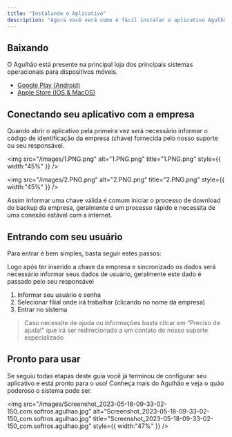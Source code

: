 ```yaml
---
title: "Instalando o Aplicativo"
description: "Agora você verá como é fácil instalar o aplicativo Agulhão."
---
```


## Baixando

O Agulhão está presente na principal loja dos principais sistemas operacionais para dispositivos móveis.

- [Google Play (Android)](https://play.google.com/store/apps/details?id=com.softros.agulhao&pli=1)
- [Apple Store (IOS & MacOS)](https://apps.apple.com/br/app/softros-agulh%C3%A3o/id1576453603)

## Conectando seu aplicativo com a empresa

Quando abrir o aplicativo pela primeira vez será necessário informar o código de identificação da empresa (chave) fornecida pelo nosso suporte ou seu responsável.

<img
  src="/images/1.PNG.png"
  alt="1.PNG.png"
  title="1.PNG.png"
  style={{ width:"45%" }}
/>

<img
  src="/images/2.PNG.png"
  alt="2.PNG.png"
  title="2.PNG.png"
  style={{ width:"45%" }}
/>

Assim informar uma chave válida é comum iniciar o processo de download do backup da empresa, geralmente é um processo rápido e necessita de uma conexão estável com a internet.

## Entrando com seu usuário

Para entrar é bem simples, basta seguir estes passos:

Logo após ter inserido a chave da empresa e sincronizado os dados será necessário informar seus dados de usuário, geralmente este dado é passado pelo seu responsável

1. Informar seu usuário e senha
2. Selecionar filial onde irá trabalhar (clicando no nome da empresa)
3. Entrar no sistema

> Caso necessite de ajuda ou informações basta clicar em “Preciso de ajuda\!” que irá ser redirecionado a um contato do nosso suporte especializado

## Pronto para usar

Se seguiu todas etapas deste guia você já terminou de configurar seu aplicativo e está pronto para o uso\! Conheça mais do Agulhão e veja o quão poderoso o sistema pode ser.

<img
  src="/images/Screenshot_2023-05-18-09-33-02-150_com.softros.agulhao.jpg"
  alt="Screenshot_2023-05-18-09-33-02-150_com.softros.agulhao.jpg"
  title="Screenshot_2023-05-18-09-33-02-150_com.softros.agulhao.jpg"
  style={{ width:"47%" }}
/>